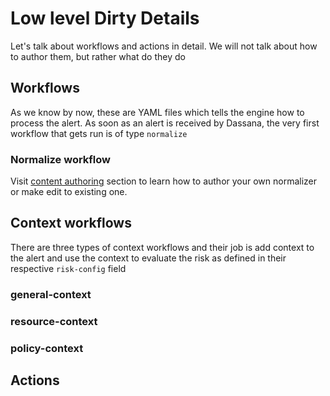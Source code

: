 # Low level Dirty Details

Let's talk about workflows and actions in detail. We will not talk about how to author them, but rather what do they do

## Workflows

As we know by now, these are YAML files which tells the engine how to process the alert.
As soon as an alert is received by Dassana, the very first workflow that gets run is of type `normalize`


### Normalize workflow

<Normalization />

Visit [content authoring](./guides/workflow-authoring/normalize.mdx) section to learn how to author your own normalizer or make edit to existing one.

## Context workflows

There are three types of context workflows and their job is add context to the alert and use the context to evaluate the risk as defined in their
respective `risk-config` field

### general-context

<GeneralContext />

### resource-context

<ResourceContext />

### policy-context

<PolicyContext />

## Actions


<Action />
